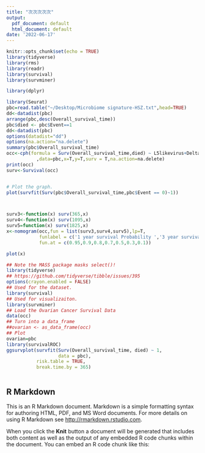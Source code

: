 ```yaml
---
title: "次次次次次"
output:
  pdf_document: default
  html_document: default
date: '2022-06-17'
---
```


```r
knitr::opts_chunk$set(echo = TRUE)
library(tidyverse)
library(rms)
library(readr)
library(survival)
library(survminer)

library(dplyr)

library(Seurat)
pbc=read.table("~/Desktop/Microbiome signature-HSZ.txt",head=TRUE)
dd<-datadist(pbc)
arrange(pbc,desc(Overall_survival_time))
pbc$died <- pbc$Event==1
dd<-datadist(pbc)
options(datadist="dd")
options(na.action="na.delete")
summary(pbc$Overall_survival_time)
occ<-cph(formula = Surv(Overall_survival_time,died) ~ L5likevirus+Deltabaculovirus+	Sicinivirus	+Aparavirus+	Cytomegalovirus	
           ,data=pbc,x=T,y=T,surv = T,na.action=na.delete)
print(occ)
surv<-Survival(occ) 


# Plot the graph. 
plot(survfit(Surv(pbc$Overall_survival_time,pbc$Event == 0)~1))



surv3<-function(x) surv(365,x)
surv4<-function(x) surv(1095,x)
surv5=function(x) surv(1825,x)
x<-nomogram(occ,fun = list(surv3,surv4,surv5),lp=T,
            funlabel = c('1 year survival Probability ','3 year survival Probability','5 year survival probability'),maxscale = 100,
            fun.at = c(0.95,0.9,0.8,0.7,0.5,0.3,0.1))

plot(x)

```

```r
## Note the MASS package masks select()!
library(tidyverse)
## https://github.com/tidyverse/tibble/issues/395
options(crayon.enabled = FALSE)
## Used for the dataset.
library(survival)
## Used for visualizaiton.
library(survminer)
## Load the Ovarian Cancer Survival Data
data(occ)
## Turn into a data_frame
##ovarian <- as_data_frame(occ)
## Plot
ovarian=pbc
library(survivalROC)
ggsurvplot(survfit(Surv(Overall_survival_time, died) ~ 1,
                   data = pbc),
           risk.table = TRUE,
           break.time.by = 365)



```

## R Markdown

This is an R Markdown document. Markdown is a simple formatting syntax for authoring HTML, PDF, and MS Word documents. For more details on using R Markdown see <http://rmarkdown.rstudio.com>.

When you click the **Knit** button a document will be generated that includes both content as well as the output of any embedded R code chunks within the document. You can embed an R code chunk like this:

